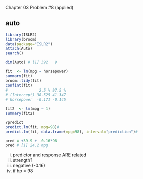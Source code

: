 Chapter 03
Problem #8 (applied)

## auto
```r
library(ISLR2)
library(broom)
data(package="ISLR2")
attach(Auto)
search()

dim(Auto) # [1] 392   9

```
```r
fit  <- lm(mpg ~ horsepower)
summary(fit)
broom::tidy(fit)
confint(fit)
#              2.5 % 97.5 %
# (Intercept) 38.525 41.347
# horsepower  -0.171 -0.145

fit2  <- lm(mpg ~ 1)
summary(fit2)

?predict
predict.lm(fit, mpg=98)#
predict.lm(fit, data.frame(mpg=98), interval="prediction")#

pred = +39.9 + -0.16*98
pred # [1] 24.2 mpg


```

i)  predictor and response ARE related
ii) strength?
iii) negative (-0.16)
iv) if hp = 98

